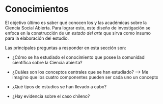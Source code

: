 # Conocimientos


El objetivo último es saber qué conocen los y las académicas sobre la Ciencia Social Abierta. Para lograr esto, este diseño de investigación se enfoca en la construcción de un *estado del arte* que sirva como insumo para la elaboración del estudio. 

Las principales preguntas a responder en esta sección son:

- ¿Cómo se ha estudiado el conocimiento que posee la comunidad científica sobre la Ciencia abierta?

- ¿Cuáles son los conceptos centrales que se han estudiado? --> Me imagino que los cuatro componentes pueden ser cada uno un concepto

- ¿Qué tipos de estudios se han llevado a cabo?

- ¿Hay evidencia sobre el caso chileno?